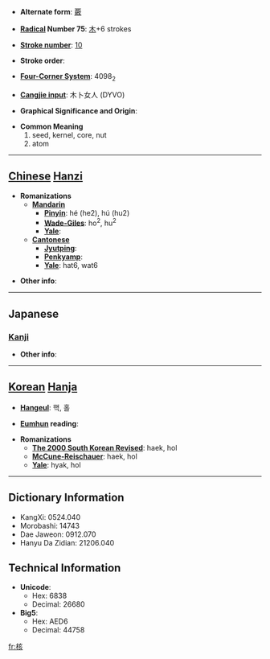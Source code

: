 * '''Alternate form''': [[覈]]

* '''[[Wiktionary:Chinese radical index| Radical]] Number 75''': [[Wiktionary:Chinese radical index 木|木]]+6 strokes

* '''[[Wiktionary:Chinese total strokes index|Stroke number]]''': [[Wiktionary:Chinese total strokes index 10|10]]

* '''Stroke order''': 

* '''[[Wiktionary:Chinese four corner index|Four-Corner System]]''': 4098<sub>2</sub>

* '''[[Wiktionary:Chinese Cangjie index|Cangjie input]]''': 木卜女人 (DYVO)

* '''Graphical Significance and Origin''': 

* '''Common Meaning'''
*#seed, kernel, core, nut
*# atom


----

== [[Chinese]] [[Hanzi]] ==

* '''Romanizations'''
** '''[[Mandarin]]'''
*** '''[[Pinyin]]''': hé (he2), hú (hu2)
*** '''[[Wade-Giles]]''': ho<sup>2</sup>, hu<sup>2</sup>
*** '''[[Yale]]''': 
** '''[[Cantonese]]'''
*** '''[[Jyutping]]''':
*** '''[[Penkyamp]]''': 
*** '''[[Yale]]''': hat6, wat6

* '''Other info''': 

----

==Japanese==
===[[Kanji]]===
{{kanji|on readings=[[かく]] (kaku)|kun readings=[[さね]] (sane)}}

* '''Other info''':  

----

== [[Korean]] [[Hanja]] ==

* '''[[Hangeul]]''': 핵, 홀

* '''[[Eumhun]] reading''': 

* '''Romanizations'''
** '''[[The 2000 South Korean Revised Romanization|The 2000 South Korean Revised]]''': haek, hol
** '''[[McCune-Reischauer]]''': haek, hol
** '''[[Yale]]''': hyak, hol

----

== Dictionary Information ==

* KangXi: 0524.040
* Morobashi: 14743
* Dae Jaweon: 0912.070
* Hanyu Da Zidian: 21206.040

== Technical Information ==

* '''Unicode''':
** Hex: 6838
** Decimal: 26680
* '''Big5''':
** Hex: AED6
** Decimal: 44758

[[fr:核]]